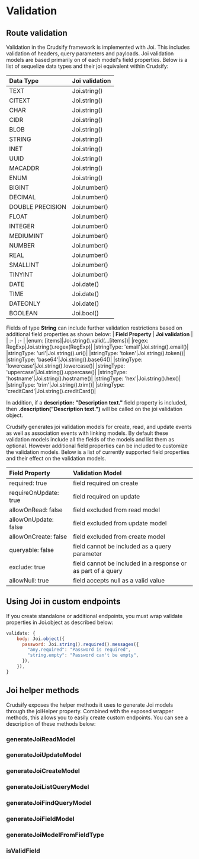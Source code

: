 # Validation

## Route validation
Validation in the Crudsify framework is implemented with Joi. This includes validation of headers, query parameters and payloads. Joi validation models are based primarily on of each model's field properties. Below is a list of sequelize data types and their joi equivalent within Crudsify:

| **Data Type** | **Joi validation** |
| :- | :- |
|TEXT | Joi.string() |
|CITEXT | Joi.string() |
|CHAR | Joi.string() |
|CIDR | Joi.string() |
|BLOB | Joi.string() |
|STRING | Joi.string() |
|INET | Joi.string() |
|UUID | Joi.string() |
|MACADDR | Joi.string() |
|ENUM | Joi.string() |
|BIGINT| Joi.number() |
|DECIMAL| Joi.number() |
|DOUBLE PRECISION| Joi.number() |
|FLOAT| Joi.number() |
|INTEGER| Joi.number() |
|MEDIUMINT| Joi.number() |
|NUMBER| Joi.number() |
|REAL| Joi.number() |
|SMALLINT| Joi.number() |
|TINYINT| Joi.number() |
|DATE| Joi.date() |
|TIME| Joi.date() |
|DATEONLY| Joi.date() |
|BOOLEAN|Joi.bool() |

Fields of type **String** can include further validation restrictions based on additional field properties as shown below:
| **Field Property** | **Joi validation** |
| :- | :- |
|enum: [items]|Joi.string().valid(...[items])|
|regex: RegExp|Joi.string().regex(RegExp)|
|stringType: 'email'|Joi.string().email()|
|stringType: 'uri'|Joi.string().uri()|
|stringType: 'token'|Joi.string().token()|
|stringType: 'base64'|Joi.string().base64()|
|stringType: 'lowercase'|Joi.string().lowercase()|
|stringType: 'uppercase'|Joi.string().uppercase()|
|stringType: 'hostname'|Joi.string().hostname()|
|stringType: 'hex'|Joi.string().hex()|
|stringType: 'trim'|Joi.string().trim()|
|stringType: 'creditCard'|Joi.string().creditCard()|

In addition, if a **description: "Description text."** field property is included, then **.description("Description text.")** will be called on the joi validation object.

Crudsify generates joi validation models for create, read, and update events as well as association events with linking models. By default these validation models include all the fields of the models and list them as optional. However additional field properties can be included to customize the validation models. Below is a list of currently supported field properties and their effect on the validation models.

|**Field Property**|**Validation Model**|
| :- | :- |
|required: true|field required on create|
|requireOnUpdate: true|field required on update|
|allowOnRead: false|field excluded from read model|
|allowOnUpdate: false|field excluded from update model|
|allowOnCreate: false|field excluded from create model|
|queryable: false|field cannot be included as a query parameter|
|exclude: true|field cannot be included in a response or as part of a query|
|allowNull: true|field accepts null as a valid value|

## Using Joi in custom endpoints
If you create standalone or additional endpoints, you must wrap validate properties in Joi.object as described below:

```js
validate: {
    body: Joi.object({
      password: Joi.string().required().messages({
        "any.required": "Password is required",
        "string.empty": "Password can't be empty",
      }),
    }),
}
```

## Joi helper methods

Crudsify exposes the helper methods it uses to generate Joi models through the joiHelper property. Combined with the exposed wrapper methods, this allows you to easily create custom endpoints. You can see a description of these methods below:

### generateJoiReadModel

### generateJoiUpdateModel

### generateJoiCreateModel

### generateJoiListQueryModel

### generateJoiFindQueryModel

### generateJoiFieldModel

### generateJoiModelFromFieldType

### isValidField